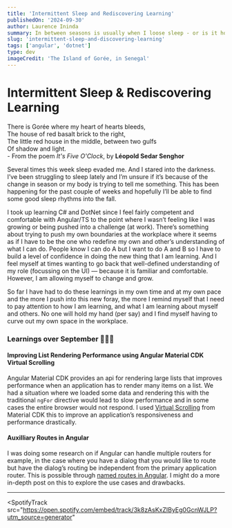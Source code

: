 ```yaml
---
title: 'Intermittent Sleep and Rediscovering Learning'
publishedOn: '2024-09-30'
author: Laurence Ininda
summary: In between seasons is usually when I loose sleep - or is it homesickness? Commiting to learning and dev notes from the past month.
slug: 'intermittent-sleep-and-discovering-learning'
tags: ['angular', 'dotnet']
type: dev
imageCredit: 'The Island of Gorée, in Senegal'
---
```



# Intermittent Sleep & Rediscovering Learning

<CoverPhoto src="/assets/post-covers/intermittent-sleep-and-discovering-learning.jpg" credit="The Island of Gorée, in Senegal"/>

<Callout type='note'>
 There is Gorée where my heart of hearts bleeds,<br/> The house of red basalt brick to the right,<br/>The little red house in the middle, between two gulfs<br/>Of shadow and light.<br/> - From the poem <em>It's Five O'Clock</em>, by <b>Léopold Sedar Senghor</b>
</Callout>

Several times this week sleep evaded me. 
And I stared into the darkness. 
I’ve been struggling to sleep lately and I’m unsure if it’s because of the change in season or my body is trying to tell me something. 
This has been happening for the past couple of weeks and hopefully I’ll be able to find some good sleep rhythms into the fall.

I took up learning C# and DotNet since I feel fairly competent and comfortable with Angular/TS to the point where I wasn’t feeling like I was growing or being pushed into a challenge (at work). 
There’s something about trying to push my own boundaries at the workplace where it seems as if I have to be the one who redefine my own and other’s understanding of what I can do.
People know I can do A but I want to do A and B so I have to build a level of confidence in doing the new thing that I am learning. 
And I feel myself at times wanting to go back that well-defined understanding of my role (focussing on the UI) — because it is familiar and comfortable.
However, I am allowing myself to change and grow.

So far I have had to do these learnings in my own time and at my own pace and the more I push into this new foray, the more I remind myself that I need to pay attention to how I am learning, and what I am learning about myself and others. 
No one will hold my hand (per say) and I find myself having to curve out my own space in the workplace.

### Learnings over September 🕵🏾‍♂️

#### Improving List Rendering Performance using Angular Material CDK Virtual Scrolling

Angular Material CDK provides an api for rendering large lists that improves performance when an application has to render many items on a list. 
We had a situation where we loaded some data and rendering this with the traditional `ngFor` directive would lead to slow performance and in some cases the entire browser would not respond. 
I used [Virtual Scrolling](https://material.angular.io/cdk/scrolling/overview#virtual-scrolling) from Material CDK this to improve an application’s responsiveness and performance drastically.

#### Auxilliary Routes in Angular

I was doing some research on if Angular can handle multiple routers for example, in the case where you have a dialog that you would like to route but have the dialog’s routing be independent from the primary application router. 
This is possible through [named routes in Angular](https://v17.angular.io/guide/router-tutorial-toh#displaying-multiple-routes-in-named-outlets). 
I might do a more in-depth post on this to explore the use cases and drawbacks.

---

<SpotifyTrack
  src="https://open.spotify.com/embed/track/3k8zAsKxZIByEg0GcnWJLP?utm_source=generator"
></SpotifyTrack>

